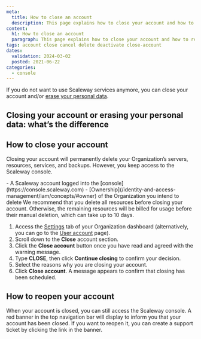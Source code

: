 ```yaml
---
meta:
  title: How to close an account
  description: This page explains how to close your account and how to reopen it.
content:
  h1: How to close an account
  paragraph: This page explains how to close your account and how to reopen it.
tags: account close cancel delete deactivate close-account
dates:
  validation: 2024-03-02
  posted: 2021-06-22
categories:
  - console
---
```


If you do not want to use Scaleway services anymore, you can close your account and/or [erase your personal data](/console/account/how-to/manage-my-personal-data-gdpr/#how-to-erase-your-account-and-personal-data). 

## Closing your account or erasing your personal data: what’s the difference

<Macro id="close-vs-erase" />

## How to close your account

Closing your account will permanently delete your Organization’s servers, resources, services, and backups. However, you keep access to the Scaleway console. 

<Macro id="requirements" />
- A Scaleway account logged into the [console](https://console.scaleway.com)
- [Ownership](/identity-and-access-management/iam/concepts/#owner) of the Organization you intend to delete

<Message type="note">
  We recommend that you delete all resources before closing your account. Otherwise, the remaining resources will be billed for usage before their manual deletion, which can take up to 10 days.
</Message>



1. Access the [Settings](https://console.scaleway.com/organization/settings) tab of your Organization dashboard (alternatively, you can go to the [User account](https://console.scaleway.com/account/profile) page).
2. Scroll down to the **Close** account section.
3. Click the **Close account** button once you have read and agreed with the warning message.
4. Type **CLOSE**, then click **Continue closing** to confirm your decision.
5. Select the reasons why you are closing your account.
6. Click **Close account**. A message appears to confirm that closing has been scheduled.

## How to reopen your account

When your account is closed, you can still access the Scaleway console. A red banner in the top navigation bar will display to inform you that your account has been closed. If you want to reopen it, you can create a support ticket by clicking the link in the banner. 

 <Lightbox src="closed-account.webp" alt="" />
